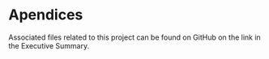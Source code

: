 \newpage{}

# Apendices

Associated files related to this project can be found on GitHub on the link in the Executive Summary.